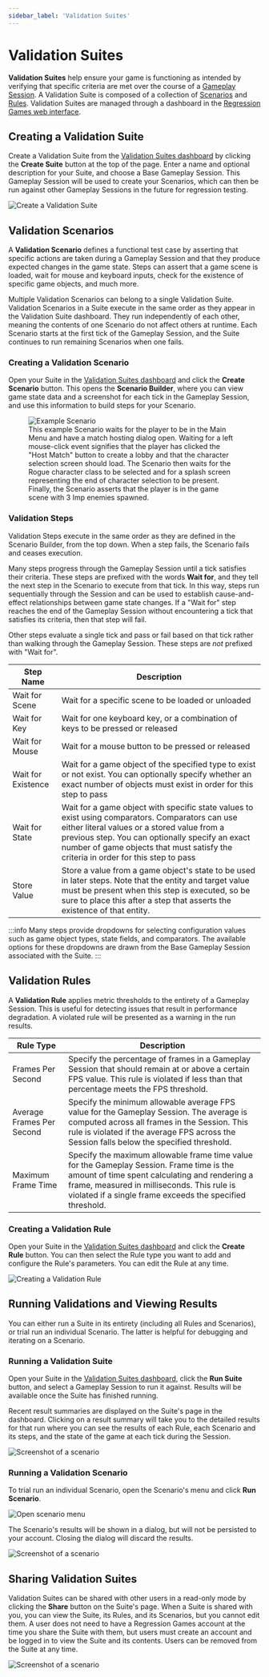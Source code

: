 ```yaml
---
sidebar_label: 'Validation Suites'
---
```


# Validation Suites

**Validation Suites** help ensure your game is functioning as intended by verifying that specific criteria are met
over the course of a [Gameplay Session](gameplay-sessions/gameplay-sessions-getting-started).
A Validation Suite is composed of a collection of [Scenarios](#validation-scenarios)
and [Rules](#validation-rules). Validation Suites are managed through a dashboard in the
[Regression Games web interface](https://play.regression.gg/validations).

## Creating a Validation Suite

Create a Validation Suite from the [Validation Suites dashboard](https://play.regression.gg/validations)
by clicking the **Create Suite** button at the top of the page.
Enter a name and optional description for your Suite, and choose a Base Gameplay Session.
This Gameplay Session will be used to create your Scenarios,
which can then be run against other Gameplay Sessions in the future for regression testing.

![Create a Validation Suite](img/validation-suites/create-validation-suite.gif)

## Validation Scenarios

A **Validation Scenario** defines a functional test case by asserting that specific actions are taken during
a Gameplay Session and that they produce expected changes in the game state.
Steps can assert that a game scene is loaded, wait for mouse and keyboard inputs, check for the existence
of specific game objects, and much more.

Multiple Validation Scenarios can belong to a single Validation Suite.
Validation Scenarios in a Suite execute in the same order as they appear in the Validation Suite dashboard.
They run independently of each other, meaning the contents of one Scenario do not affect others at runtime.
Each Scenario starts at the first tick of the Gameplay Session, and the Suite continues to run remaining Scenarios when one fails.

### Creating a Validation Scenario

Open your Suite in the [Validation Suites dashboard](https://play.regression.gg/validations) and click the **Create Scenario** button.
This opens the **Scenario Builder**, where you can view game state data and a screenshot for each tick in the Gameplay Session,
and use this information to build steps for your Scenario.


<figure>
    <img src={ScenarioExample} alt="Example Scenario"/>
    <figcaption>
        This example Scenario waits for the player to be in the Main Menu and have a match hosting dialog open.
        Waiting for a left mouse-click event signifies that the player has clicked the "Host Match" button
        to create a lobby and that the character selection screen should load.
        The Scenario then waits for the Rogue character class to be selected and for a splash screen representing
        the end of character selection to be present.
        Finally, the Scenario asserts that the player is in the game scene with 3 Imp enemies spawned.
    </figcaption>
</figure>

### Validation Steps

Validation Steps execute in the same order as they are defined in the Scenario Builder, from the top down.
When a step fails, the Scenario fails and ceases execution.

Many steps progress through the Gameplay Session until a tick satisfies their criteria.
These steps are prefixed with the words **Wait for**, and they tell the next step in the Scenario to execute from that tick.
In this way, steps run sequentially through the Session and can be used to establish cause-and-effect relationships between game state changes.
If a "Wait for" step reaches the end of the Gameplay Session without encountering a tick that satisfies its criteria, then that step will fail.

Other steps evaluate a single tick and pass or fail based on that tick rather than walking through the Gameplay Session.
These steps are _not_ prefixed with "Wait for".

| Step Name          | Description                                                                                                                                                                                                                                                                              |
|--------------------|------------------------------------------------------------------------------------------------------------------------------------------------------------------------------------------------------------------------------------------------------------------------------------------|
| Wait for Scene     | Wait for a specific scene to be loaded or unloaded                                                                                                                                                                                                                                       |
| Wait for Key       | Wait for one keyboard key, or a combination of keys to be pressed or released                                                                                                                                                                                                            |
| Wait for Mouse     | Wait for a mouse button to be pressed or released                                                                                                                                                                                                                                        |
| Wait for Existence | Wait for a game object of the specified type to exist or not exist. You can optionally specify whether an exact number of objects must exist in order for this step to pass                                                                                                              |
| Wait for State     | Wait for a game object with specific state values to exist using comparators. Comparators can use either literal values or a stored value from a previous step. You can optionally specify an exact number of game objects that must satisfy the criteria in order for this step to pass |
| Store Value        | Store a value from a game object's state to be used in later steps. Note that the entity and target value must be present when this step is executed, so be sure to place this after a step that asserts the existence of that entity.                                                   |

:::info
Many steps provide dropdowns for selecting configuration values such as game object types, state fields, and comparators.
The available options for these dropdowns are drawn from the Base Gameplay Session associated with the Suite.
:::


## Validation Rules

A **Validation Rule** applies metric thresholds to the entirety of a Gameplay Session.
This is useful for detecting issues that result in performance degradation.
A violated rule will be presented as a warning in the run results.

| Rule Type                 | Description                                                                                                                                                                                                                                           |
|---------------------------|-------------------------------------------------------------------------------------------------------------------------------------------------------------------------------------------------------------------------------------------------------|
| Frames Per Second         | Specify the percentage of frames in a Gameplay Session that should remain at or above a certain FPS value. This rule is violated if less than that percentage meets the FPS threshold.                                                                |
| Average Frames Per Second | Specify the minimum allowable average FPS value for the Gameplay Session. The average is computed across all frames in the Session. This rule is violated if the average FPS across the Session falls below the specified threshold.                  |
| Maximum Frame Time        | Specify the maximum allowable frame time value for the Gameplay Session. Frame time is the amount of time spent calculating and rendering a frame, measured in milliseconds. This rule is violated if a single frame exceeds the specified threshold. |

### Creating a Validation Rule

Open your Suite in the [Validation Suites dashboard](https://play.regression.gg/validations) and click the **Create Rule** button.
You can then select the Rule type you want to add and configure the Rule's parameters.
You can edit the Rule at any time.

![Creating a Validation Rule](img/validation-suites/create-validation-rule.png)

## Running Validations and Viewing Results

You can either run a Suite in its entirety (including all Rules and Scenarios), or trial run an individual Scenario.
The latter is helpful for debugging and iterating on a Scenario.

### Running a Validation Suite

Open your Suite in the [Validation Suites dashboard](https://play.regression.gg/validations), click the **Run Suite** button,
and select a Gameplay Session to run it against.
Results will be available once the Suite has finished running.

Recent result summaries are displayed on the Suite's page in the dashboard.
Clicking on a result summary will take you to the detailed results for that run where
you can see the results of each Rule, each Scenario and its steps, and the state of the game at each tick during the Session.

![Screenshot of a scenario](img/validation-suites/suite-run-details.png)

### Running a Validation Scenario

To trial run an individual Scenario, open the Scenario's menu and click **Run Scenario**.

![Open scenario menu](img/validation-suites/open-scenario-menu.png)

The Scenario's results will be shown in a dialog, but will not be persisted to your account.
Closing the dialog will discard the results.

![Screenshot of a scenario](img/validation-suites/run-scenario.png)

## Sharing Validation Suites

Validation Suites can be shared with other users in a read-only mode by clicking the **Share** button on the Suite's page.
When a Suite is shared with you, you can view the Suite, its Rules, and its Scenarios, but you cannot edit them.
A user does not need to have a Regression Games account at the time you share the Suite with them,
but users must create an account and be logged in to view the Suite and its contents.
Users can be removed from the Suite at any time.

![Screenshot of a scenario](img/validation-suites/share.png)
